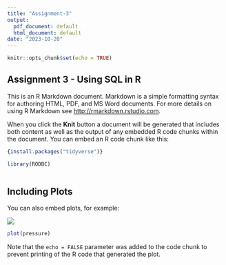 ---
title: "Assignment-3"
output:
  pdf_document: default
  html_document: default
date: "2023-10-20"
---

```{r setup, include=FALSE}
knitr::opts_chunk$set(echo = TRUE)
```

## Assignment 3 - Using SQL in R

This is an R Markdown document. Markdown is a simple formatting syntax for authoring HTML, PDF, and MS Word documents. For more details on using R Markdown see <http://rmarkdown.rstudio.com>.

When you click the **Knit** button a document will be generated that includes both content as well as the output of any embedded R code chunks within the document. You can embed an R code chunk like this:

```{r echo=TRUE, message=TRUE}
{install.packages("tidyverse")}
```

```{r echo=TRUE, message=TRUE}
library(RODBC)
```

```{}
```

## Including Plots

You can also embed plots, for example:

![](Rplot.png)

```{r pressure, echo=FALSE}
plot(pressure)
```

Note that the `echo = FALSE` parameter was added to the code chunk to prevent printing of the R code that generated the plot.

